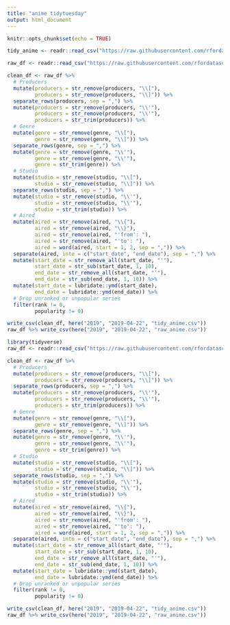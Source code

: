 ```yaml
---
title: "anime tidytuesday"
output: html_document
---
```


```r
knitr::opts_chunk$set(echo = TRUE)
```

```r
tidy_anime <- readr::read_csv("https://raw.githubusercontent.com/rfordatascience/tidytuesday/master/data/2019/2019-04-23/tidy_anime.csv")

```


```r
raw_df <- readr::read_csv("https://raw.githubusercontent.com/rfordatascience/tidytuesday/master/data/2019/2019-04-23/raw_anime.csv")

clean_df <- raw_df %>% 
  # Producers
  mutate(producers = str_remove(producers, "\\["),
         producers = str_remove(producers, "\\]")) %>% 
  separate_rows(producers, sep = ",") %>% 
  mutate(producers = str_remove(producers, "\\'"),
         producers = str_remove(producers, "\\'"),
         producers = str_trim(producers)) %>% 
  # Genre
  mutate(genre = str_remove(genre, "\\["),
         genre = str_remove(genre, "\\]")) %>% 
  separate_rows(genre, sep = ",") %>% 
  mutate(genre = str_remove(genre, "\\'"),
         genre = str_remove(genre, "\\'"),
         genre = str_trim(genre)) %>% 
  # Studio
  mutate(studio = str_remove(studio, "\\["),
         studio = str_remove(studio, "\\]")) %>% 
  separate_rows(studio, sep = ",") %>% 
  mutate(studio = str_remove(studio, "\\'"),
         studio = str_remove(studio, "\\'"),
         studio = str_trim(studio)) %>% 
  # Aired
  mutate(aired = str_remove(aired, "\\{"),
         aired = str_remove(aired, "\\}"),
         aired = str_remove(aired, "'from': "),
         aired = str_remove(aired, "'to': "),
         aired = word(aired, start = 1, 2, sep = ",")) %>% 
  separate(aired, into = c("start_date", "end_date"), sep = ",") %>% 
  mutate(start_date = str_remove_all(start_date, "'"),
         start_date = str_sub(start_date, 1, 10),
         end_date = str_remove_all(start_date, "'"),
         end_date = str_sub(end_date, 1, 10)) %>%
  mutate(start_date = lubridate::ymd(start_date),
         end_date = lubridate::ymd(end_date)) %>% 
  # Drop unranked or unpopular series
  filter(rank != 0,
         popularity != 0)

write_csv(clean_df, here("2019", "2019-04-22", "tidy_anime.csv"))
raw_df %>% write_csv(here("2019", "2019-04-22", "raw_anime.csv"))
```

```r
library(tidyverse)
raw_df <- readr::read_csv("https://raw.githubusercontent.com/rfordatascience/tidytuesday/master/data/2019/2019-04-23/raw_anime.csv")

clean_df <- raw_df %>% 
  # Producers
  mutate(producers = str_remove(producers, "\\["),
         producers = str_remove(producers, "\\]")) %>% 
  separate_rows(producers, sep = ",") %>% 
  mutate(producers = str_remove(producers, "\\'"),
         producers = str_remove(producers, "\\'"),
         producers = str_trim(producers)) %>% 
  # Genre
  mutate(genre = str_remove(genre, "\\["),
         genre = str_remove(genre, "\\]")) %>% 
  separate_rows(genre, sep = ",") %>% 
  mutate(genre = str_remove(genre, "\\'"),
         genre = str_remove(genre, "\\'"),
         genre = str_trim(genre)) %>% 
  # Studio
  mutate(studio = str_remove(studio, "\\["),
         studio = str_remove(studio, "\\]")) %>% 
  separate_rows(studio, sep = ",") %>% 
  mutate(studio = str_remove(studio, "\\'"),
         studio = str_remove(studio, "\\'"),
         studio = str_trim(studio)) %>% 
  # Aired
  mutate(aired = str_remove(aired, "\\{"),
         aired = str_remove(aired, "\\}"),
         aired = str_remove(aired, "'from': "),
         aired = str_remove(aired, "'to': "),
         aired = word(aired, start = 1, 2, sep = ",")) %>% 
  separate(aired, into = c("start_date", "end_date"), sep = ",") %>% 
  mutate(start_date = str_remove_all(start_date, "'"),
         start_date = str_sub(start_date, 1, 10),
         end_date = str_remove_all(start_date, "'"),
         end_date = str_sub(end_date, 1, 10)) %>%
  mutate(start_date = lubridate::ymd(start_date),
         end_date = lubridate::ymd(end_date)) %>% 
  # Drop unranked or unpopular series
  filter(rank != 0,
         popularity != 0)

write_csv(clean_df, here("2019", "2019-04-22", "tidy_anime.csv"))
raw_df %>% write_csv(here("2019", "2019-04-22", "raw_anime.csv"))
```

